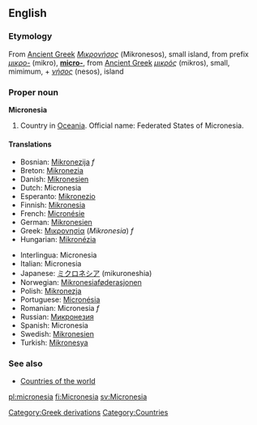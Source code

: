 ==English==
===Etymology===
From [[Ancient Greek]] ''[[Μικρονήσος]]'' (Mikronesos), small island, from prefix ''[[μικρο-]]'' (mikro), '''[[micro-]]''', from [[Ancient Greek]] ''[[μικρός]]'' (mikros), small, mimimum, + ''[[νήσος]]'' (nesos), island

===Proper noun===
'''Micronesia'''
{{wikipedia}}
# Country in [[Oceania]]. Official name: Federated States of Micronesia.

====Translations====
{{top}}
*Bosnian: [[Mikronezija]] ''f''
*Breton: [[Mikronezia]]
*Danish: [[Mikronesien]]
*Dutch: Micronesia
*Esperanto: [[Mikronezio]]
*Finnish: [[Mikronesia]]
*French: [[Micronésie]]
*German: [[Mikronesien]]
*Greek: [[Μικρονησία]] (''Mikronesia'') ''f''
*Hungarian: [[Mikronézia]]
{{mid}}
*Interlingua: Micronesia
*Italian: Micronesia
*Japanese: [[ミクロネシア]] (mikuroneshia)
*Norwegian: [[Mikronesiaføderasjonen]]
*Polish: [[Mikronezja]]
*Portuguese: [[Micronésia]]
*Romanian: Micronesia ''f''
*Russian: [[Микронезия]]
*Spanish: Micronesia
*Swedish: [[Mikronesien]]
*Turkish: [[Mikronesya]]
{{bottom}}

===See also===
* [[Countries of the world]]

[[Category:Greek derivations]]
[[Category:Countries]]
[[pl:micronesia]]
[[fi:Micronesia]]
[[sv:Micronesia]]